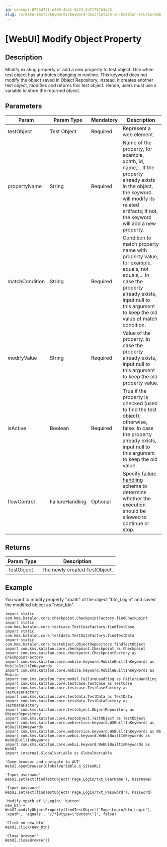 ```yaml
---
id: concept-8725d721-ef99-4b41-9474-2d7f797b3a25
slug: /create-tests/keywords/keyword-description-in-katalon-studio/web-ui-keywords/webui-modify-object-property
---
```


# \[WebUI\] Modify Object Property

## Description

Modify existing property or add a new property to test object. Use when test object has attributes changing in runtime. This keyword does not modify the object saved in Object Repository, instead, it creates another test object, modifies and returns this test object. Hence, users must use a variable to store the returned object.

## Parameters

<table><tr><th>Param</th><th>Param Type</th><th>Mandatory</th><th>Description</th></tr><tbody><tr><td>testObject</td><td>Test Object</td><td>Required</td><td>Represent a web element.</td></tr><tr><td>propertyName</td><td>String</td><td>Required</td><td>Name of the property, for example, xpath, id, name,... If the property already exists in the object, the keyword will modify its related artifacts; if not, the keyword will add a new property.</td></tr><tr><td>matchCondition</td><td>String</td><td>Required</td><td>Condition to match property name with property value, for example, equals, not equals,... In case the property already exists, input null to this argument to keep the old value of match condition.</td></tr><tr><td>modifyValue</td><td>String</td><td>Required</td><td>Value of the property. In case the property already exists, input null to this argument to keep the old property value.</td></tr><tr><td>isActive</td><td>Boolean</td><td>Required</td><td>True if the property is checked (used to find the test object); otherwise, false. In case the property already exists, input null to this argument to keep the old value.</td></tr><tr><td>flowControl</td><td>FailureHandling</td><td>Optional</td><td>Specify <a href="/maintain/configure-failure-handling-settings-in-katalon-studio" >failure handling</a> schema to determine whether the execution should be allowed to continue or stop.</td></tr></tbody></table>

## Returns

<table><tr><th>Param Type</th><th>Description</th></tr><tbody><tr><td>TestObject</td><td>The newly created TestObject.</td></tr></tbody></table>

## Example

You want to modify property "xpath" of the object "btn\_Login" and saved the modified object as "new\_btn".

```
import static com.kms.katalon.core.checkpoint.CheckpointFactory.findCheckpoint
import static com.kms.katalon.core.testcase.TestCaseFactory.findTestCase
import static com.kms.katalon.core.testdata.TestDataFactory.findTestData
import static com.kms.katalon.core.testobject.ObjectRepository.findTestObject
import com.kms.katalon.core.checkpoint.Checkpoint as Checkpoint
import com.kms.katalon.core.checkpoint.CheckpointFactory as CheckpointFactory
import com.kms.katalon.core.mobile.keyword.MobileBuiltInKeywords as MobileBuiltInKeywords
import com.kms.katalon.core.mobile.keyword.MobileBuiltInKeywords as Mobile
import com.kms.katalon.core.model.FailureHandling as FailureHandling
import com.kms.katalon.core.testcase.TestCase as TestCase
import com.kms.katalon.core.testcase.TestCaseFactory as TestCaseFactory
import com.kms.katalon.core.testdata.TestData as TestData
import com.kms.katalon.core.testdata.TestDataFactory as TestDataFactory
import com.kms.katalon.core.testobject.ObjectRepository as ObjectRepository
import com.kms.katalon.core.testobject.TestObject as TestObject
import com.kms.katalon.core.webservice.keyword.WSBuiltInKeywords as WSBuiltInKeywords
import com.kms.katalon.core.webservice.keyword.WSBuiltInKeywords as WS
import com.kms.katalon.core.webui.keyword.WebUiBuiltInKeywords as WebUiBuiltInKeywords
import com.kms.katalon.core.webui.keyword.WebUiBuiltInKeywords as WebUI
import internal.GlobalVariable as GlobalVariable

'Open browser and navigate to AUT'
WebUI.openBrowser(GlobalVariable.G_SiteURL)

'Input username'
WebUI.setText(findTestObject('Page_Login/txt_UserName'), Username)

'Input password'
WebUI.setText(findTestObject('Page_Login/txt_Password'), Password)
 
'Modify xpath of \'Login\' button'
new_btn = WebUI.modifyObjectProperty(findTestObject('Page_Login/btn_Login'), 'xpath', 'equals', '//*[@type=\"button\"]', false)

'Click on new_btn'
WebUI.click(new_btn)

'Close browser'
WebUI.closeBrowser()

```